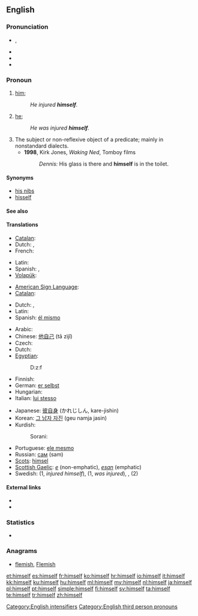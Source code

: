 ==English==

===Pronunciation===
* {{IPA|/hɪmˈsɛlf/}}, {{SAMPA|/hIm"sElf/}}
* {{audio|en-us-himself.ogg|Audio (US)}}
* {{rhymes|ɛlf}}
* {{hyphenation|him|self}}

===Pronoun===
{{en-pron|reflexive form of|he|desc=the third person singular, masculine, personal pronoun|Feminine|herself|neuter (nonhuman)|itself|neuter (human)|themself|plural|themselves}}

# {{reflexive}} [[him]]; {{non-gloss definition|the male object of a verb or preposition that also appears as the subject}}
#: ''He injured '''himself'''.''
# {{context|emphatic}} [[he]]; {{non-gloss definition|used as an intensifier, often to emphasize that the referent is the exclusive participant in the predicate}}
#: ''He was injured '''himself'''.''
# The subject or non-reflexive object of a predicate; mainly in nonstandard dialects.
#* '''1998''', Kirk Jones, ''Waking Ned'', Tomboy films
#*: ''Dennis:'' His glass is there and '''himself''' is in the toilet.

====Synonyms====
* [[his nibs]]
* [[hisself]]

====See also====
{{English personal pronouns}}

====Translations====
{{trans-top|(reflexive) male person as the previously mentioned object}}
* [[Catalan]]: {{t-|ca|es}}
* Dutch: {{t+|nl|zich}},  {{t+|nl|zichzelf}}
* French: {{t+|fr|lui-même}}
{{trans-mid}}
* Latin: {{t|la|ipse}}
* Spanish: {{t|es|él mismo}}, {{t|es|sí mismo}}
* [[Volapük]]: {{t|vo|oki}}
{{trans-bottom}}
{{trans-top|(emphatic, exclusive) he}}
* [[American Sign Language]]: {{tø|ase|A@Chesthigh SmallFrontandback|xs=American Sign Language}}
* [[Catalan]]: {{t-|ca|mateix}}
{{trans-mid}}
* Dutch: {{t+|nl|zelf}},  {{t+|nl|hijzelf}}
* Latin: {{t|la|ipse}}
* Spanish: [[él mismo]]
{{trans-bottom}}
{{checktrans-top}}
* Arabic: {{Arab|[[نفسه]]}} {{IPAchar|(nafsáhu)}}
* Chinese: [[他自己]] (tā zìjǐ)
* Czech: {{t+|cs|sám|m}}
* Dutch: {{t+|nl|hijzelf}}
* [[Egyptian]]: {{tø|egy|ḏzf|sc=Egyp}}
*: <hiero>D:z:f</hiero>
* Finnish: {{t-|fi|itsensä}}
* German: [[er selbst]]
* Hungarian: {{t+|hu|maga}}
* Italian: [[lui stesso]]
{{trans-mid}}
* Japanese: [[彼自身]] (かれじしん, kare-jishin)
* Korean: [[그 남자 자진]] (geu namja jasin)
* Kurdish:
*: Sorani: {{t|ku|خۆی|tr=xoi|sc=ku-Arab}}
* Portuguese: [[ele mesmo]]
* Russian: [[сам]] (sam)
* [[Scots]]: [[himsel]]
* [[Scottish Gaelic]]: ''[[e]]'' (non-emphatic), ''[[esan]]'' (emphatic)
* Swedish: {{t|sv|sig själv}} (1, ''injured himself''), {{t|sv|själv}} (1, ''was injured''), {{t|sv|honom själv}}, {{t|sv|han själv}} (2)
{{trans-bottom}}

====External links====
* {{R:Webster 1913}}
* {{R:Century 1911}}

===Statistics===
* {{rank|being|day|through|116|himself|go|how|long}}

===Anagrams===
* [[flemish#English|flemish]], [[Flemish#English|Flemish]]

[[Category:English intensifiers]]
[[Category:English third person pronouns]]

[[et:himself]]
[[es:himself]]
[[fr:himself]]
[[ko:himself]]
[[hr:himself]]
[[io:himself]]
[[it:himself]]
[[kk:himself]]
[[ku:himself]]
[[hu:himself]]
[[ml:himself]]
[[my:himself]]
[[nl:himself]]
[[ja:himself]]
[[pl:himself]]
[[pt:himself]]
[[simple:himself]]
[[fi:himself]]
[[sv:himself]]
[[ta:himself]]
[[te:himself]]
[[tr:himself]]
[[zh:himself]]